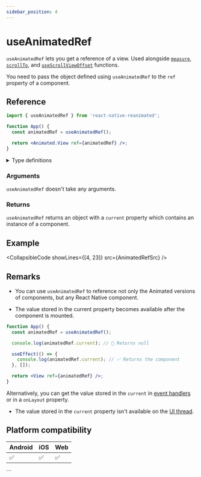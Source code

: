 ```yaml
---
sidebar_position: 4
---
```


# useAnimatedRef

`useAnimatedRef` lets you get a reference of a view. Used alongside [`measure`](/docs/advanced/measure), [`scrollTo`](/docs/scroll/scrollTo), and [`useScrollViewOffset`](/docs/scroll/useScrollViewOffset) functions.

You need to pass the object defined using `useAnimatedRef` to the `ref` property of a component.

## Reference

```jsx
import { useAnimatedRef } from 'react-native-reanimated';

function App() {
  const animatedRef = useAnimatedRef();

  return <Animated.View ref={animatedRef} />;
}
```

<details>
<summary>Type definitions</summary>

```typescript
function useAnimatedRef<T extends Component>(): AnimatedRef<T>;
```

</details>

### Arguments

`useAnimatedRef` doesn't take any arguments.

### Returns

`useAnimatedRef` returns an object with a `current` property which contains an instance of a component.

## Example


<CollapsibleCode showLines={[4, 23]} src={AnimatedRefSrc} />

## Remarks

- You can use `useAnimatedRef` to reference not only the Animated versions of components, but any React Native component.

- The value stored in the current property becomes available after the component is mounted.

<Indent>

```jsx
function App() {
  const animatedRef = useAnimatedRef();

  console.log(animatedRef.current); // 🚩 Returns null

  useEffect(() => {
    console.log(animatedRef.current); // ✅ Returns the component
  }, []);

  return <View ref={animatedRef} />;
}
```

Alternatively, you can get the value stored in the `current` in [event handlers](https://react.dev/learn/responding-to-events) or in a `onLayout` property.

</Indent>

- The value stored in the `current` property isn't available on the [UI thread](/docs/fundamentals/glossary#ui-thread).

## Platform compatibility

<div className="platform-compatibility">

| Android | iOS | Web |
| ------- | --- | --- |
| ✅      | ✅  | ✅  |

</div>
```
